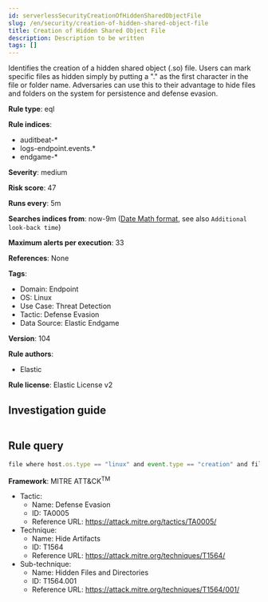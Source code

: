 ```yaml
---
id: serverlessSecurityCreationOfHiddenSharedObjectFile
slug: /en/security/creation-of-hidden-shared-object-file
title: Creation of Hidden Shared Object File
description: Description to be written
tags: []
---
```


<div id="creation-of-hidden-shared-object-file"></div>

Identifies the creation of a hidden shared object (.so) file. Users can mark specific files as hidden simply by putting a "." as the first character in the file or folder name. Adversaries can use this to their advantage to hide files and folders on the system for persistence and defense evasion.

**Rule type**: eql

**Rule indices**: 

* auditbeat-*
* logs-endpoint.events.*
* endgame-*

**Severity**: medium

**Risk score**: 47

**Runs every**: 5m

**Searches indices from**: now-9m ([Date Math format](((ref))/common-options.html#date-math), see also <DocLink id="serverlessSecurityRulesUiCreate" section="set-the-rules-schedule">`Additional look-back time`</DocLink>)

**Maximum alerts per execution**: 33

**References**: None

**Tags**: 

* Domain: Endpoint
* OS: Linux
* Use Case: Threat Detection
* Tactic: Defense Evasion
* Data Source: Elastic Endgame

**Version**: 104

**Rule authors**: 

* Elastic

**Rule license**: Elastic License v2

## Investigation guide

```markdown

```

## Rule query

```js
file where host.os.type == "linux" and event.type == "creation" and file.extension == "so" and file.name : ".*.so"

```

**Framework**: MITRE ATT&CK<sup>TM</sup>

* Tactic:
    * Name: Defense Evasion
    * ID: TA0005
    * Reference URL: https://attack.mitre.org/tactics/TA0005/
* Technique:
    * Name: Hide Artifacts
    * ID: T1564
    * Reference URL: https://attack.mitre.org/techniques/T1564/
* Sub-technique:
    * Name: Hidden Files and Directories
    * ID: T1564.001
    * Reference URL: https://attack.mitre.org/techniques/T1564/001/

